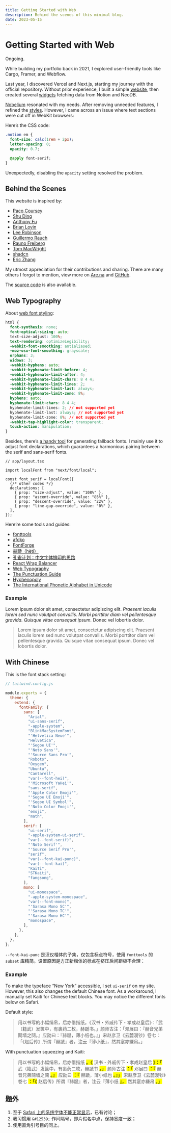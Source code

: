 ```yaml
---
title: Getting Started with Web
description: Behind the scenes of this minimal blog.
date: 2023-05-15
---
```


<Date date="2023-05-15" />

# Getting Started with Web

<Callout>
Ongoing.

</Callout>

While building my portfolio back in 2021, I explored user-friendly tools like Cargo, Framer, and Webflow.

Last year, I discovered Vercel and Next.js, starting my journey with the official repository. Without prior experience, I built a simple [website](https://blog.ivorkchan.vercel.app/), then created several [widgets](https://blog-tw.ivorkchan.vercel.app/collection) fetching data from Notion and NeoDB.

[Nobelium](https://github.com/craigary/nobelium) resonated with my needs. After removing unneeded features, I refined the [styles](https://blog-nobelium.ivorkchan.vercel.app/blog/debug). However, I came across an issue where text sections were cut off in WebKit browsers:

<Graphic src="/images/2023/safari-bug.png" alt="Below: Safari on Mac" />

Here’s the CSS code:

```css
.notion em {
  font-size: calc(1rem + 2px);
  letter-spacing: 0;
  opacity: 0.7;

  @apply font-serif;
}
```

Unexpectedly, disabling the `opacity` setting resolved the problem.

## Behind the Scenes

This website is inspired by:

- [Paco Coursey](https://paco.me/)
- [Shu Ding](https://shud.in/)
- [Anthony Fu](https://antfu.me/)
- [Brian Lovin](https://brianlovin.com/)
- [Lee Robinson](https://leerob.io/)
- [Guillermo Rauch](https://rauchg.com/)
- [Rauno Freiberg](https://rauno.me/)
- [Tom MacWright](https://macwright.com/)
- [shadcn](https://shadcn.com/)
- [Eric Zhang](https://www.ekzhang.com/)

My utmost appreciation for their contributions and sharing. There are many others I forgot to mention, view more on [Are.na](https://www.are.na/ivork-chan/website-pshf22fuxwy) and [GitHub](https://github.com/stars/ivorkchan/lists/blog).

The [source code](https://github.com/ivorkchan/not.cy) is also available.

## Web Typography

About [web font styling](https://fonts.google.com/knowledge):

```css
html {
  font-synthesis: none;
  font-optical-sizing: auto;
  text-size-adjust: 100%;
  text-rendering: optimizeLegibility;
  -webkit-font-smoothing: antialiased;
  -moz-osx-font-smoothing: grayscale;
  orphans: 3;
  widows: 3;
  -webkit-hyphens: auto;
  -webkit-hyphenate-limit-before: 4;
  -webkit-hyphenate-limit-after: 4;
  -webkit-hyphenate-limit-chars: 8 4 4;
  -webkit-hyphenate-limit-lines: 2;
  -webkit-hyphenate-limit-last: always;
  -webkit-hyphenate-limit-zone: 8%;
  hyphens: auto;
  hyphenate-limit-chars: 8 4 4;
  hyphenate-limit-lines: 2; // not supported yet
  hyphenate-limit-last: always; // not supported yet
  hyphenate-limit-zone: 8%; // not supported yet
  -webkit-tap-highlight-color: transparent;
  touch-action: manipulation;
}
```

Besides, there’s [a handy tool](https://screenspan.net/fallback) for generating fallback fonts. I mainly use it to adjust font declarations, which guarantees a harmonious pairing between the serif and sans-serif fonts.

```tsx
// app/layout.tsx

import localFont from "next/font/local";

const font_serif = localFont({
  {/* other codes */}
  declarations: [
    { prop: "size-adjust", value: "108%" },
    { prop: "ascent-override", value: "85%" },
    { prop: "descent-override", value: "22%" },
    { prop: "line-gap-override", value: "0%" },
  ],
});
```

Here’re some tools and guides:

- [fonttools](https://github.com/fonttools/fonttools)
- [afdko](https://github.com/adobe-type-tools/afdko)
- [FontForge](https://fontforge.org/)
- [赫蹏（hètí）](https://github.com/sivan/heti)
- [孔雀计划：中文字体排印的思路](https://www.thetype.com/kongque/)
- [React Wrap Balancer](https://react-wrap-balancer.vercel.app/)
- [Web Typography](https://book.webtypography.net/)
- [The Punctuation Guide](https://www.thepunctuationguide.com/)
- [Hyphenopoly](https://mnater.github.io/Hyphenopoly/)
- [The International Phonetic Alphabet in Unicode](https://www.phon.ucl.ac.uk/home/wells/ipa-unicode.htm)

### Example

Lorem ipsum dolor sit amet, consectetur adipiscing elit. _Praesent iaculis lorem sed nunc volutpat convallis. Morbi porttitor diam vel pellentesque gravida. Quisque vitae consequat ipsum._ Donec vel lobortis dolor.

> Lorem ipsum dolor sit amet, consectetur adipiscing elit. Praesent iaculis lorem sed nunc volutpat convallis. Morbi porttitor diam vel pellentesque gravida. Quisque vitae consequat ipsum. Donec vel lobortis dolor.

## With Chinese

This is the font stack setting:

```js
// tailwind.config.js

module.exports = {
  theme: {
    extend: {
      fontFamily: {
        sans: [
          "Arial",
          "ui-sans-serif",
          "-apple-system",
          "BlinkMacSystemFont",
          "'Helvetica Neue'",
          "Helvetica",
          "'Segoe UI'",
          "'Noto Sans'",
          "'Source Sans Pro'",
          "Roboto",
          "Oxygen",
          "Ubuntu",
          "Cantarell",
          "var(--font-hei)",
          "'Microsoft YaHei'",
          "sans-serif",
          "'Apple Color Emoji'",
          "'Segoe UI Emoji'",
          "'Segoe UI Symbol'",
          "'Noto Color Emoji'",
          "emoji",
          "math",
        ],
        serif: [
          "ui-serif",
          "-apple-system-ui-serif",
          "var(--font-serif)",
          "'Noto Serif'",
          "'Source Serif Pro'",
          "serif",
          "var(--font-kai-punc)",
          "var(--font-kai)",
          "KaiTi",
          "STKaiti",
          "fangsong",
        ],
        mono: [
          "ui-monospace",
          "-apple-system-monospace",
          "var(--font-mono)",
          "'Sarasa Mono SC'",
          "'Sarasa Mono TC'",
          "'Sarasa Mono HC'",
          "monospace",
        ],
      },
    },
  },
};
```

`--font-kai-punc` 是汉仪楷体的子集，仅包含标点符号，使用 `fonttools` 的 `subset` 库精简。设置原因是方正新楷体的标点在挤压后间距极不合理：

<Graphic
  src="/images/2023/punctuation.png"
  alt="上图使用汉仪楷体标点，下图为方正新楷体。"
/>

### Example

<Callout type="warn">

To make the typeface “New York” accessible, I set `ui-serif` on my site. However, this also changes the default Chinese font. As a workaround, I manually set Kaiti for Chinese text blocks. You may notice the different fonts below on Safari.

</Callout>

Default style:

> 用以书写的小幅绢帛，后亦借指纸。《汉书・外戚传下・孝成赵皇后》：「武（籍武）发篋中，有裹药二枚，赫蹏书。」颜师古注：「邓展曰：『赫音兄弟鬩墙之鬩。』应劭曰：『赫蹏，薄小纸也。』」宋赵彦卫《云麓漫钞》卷七：「《赵后传》所谓『赫蹏』者，注云『薄小纸』，然其寔亦縑帛。」

With punctuation squeezing and Kaiti:

<blockquote className="heti">
  <p>
    <span>用以书写的小幅绢帛，后亦借指纸</span>
    <mark>。《</mark>
    <span>汉书・外戚传下・孝成赵皇后</span>
    <mark>》：「</mark>
    <span>武（籍武）发篋中，有裹药二枚，赫蹏书</span>
    <mark>。」</mark>
    <span>颜师古注</span>
    <mark>：「</mark>
    <span>邓展曰</span>
    <mark>：『</mark>
    <span>赫音兄弟鬩墙之鬩</span>
    <mark>。』</mark>
    <span>应劭曰</span>
    <mark>：『</mark>
    <span>赫蹏，薄小纸也</span>
    <mark>。』」</mark>
    <span>宋赵彦卫《云麓漫钞》卷七</span>
    <mark>：「《</mark>
    <span>赵后传》所谓『赫蹏』者，注云『薄小纸</span>
    <mark>』，</mark>
    <span>然其寔亦縑帛</span>
    <mark>。」</mark>
  </p>
</blockquote>

## 题外

1. 至于 [Safari 上的系统字体不能正常显示](https://stackoverflow.com/questions/52692905/font-family-display-issue-in-safari-12-on-macos-mojave)，已有讨论；
2. 我习惯用 `&#12539;` 作间隔号，即片假名中点，保持宽度一致；
3. 使用直角引号目的同上。
